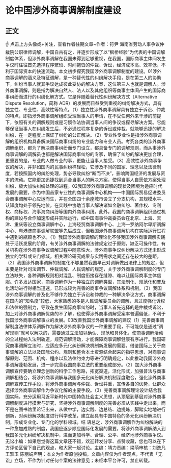 # 论中国涉外商事调解制度建设
## 正文
☝ 点击上方头像或+关注，查看作者往期文章~作者：符尹 海南省劳动人事争议仲裁院公职律师调解，中国自古有之，并逐步形成了以“枫桥经验”为代表的中国调解制度体系，但涉外商事调解在我国未得到足够重视，在我国，国际商事主体间发生争议时往往首先选择程序繁琐、时间拖沓的仲裁、诉讼，经济成本高、效率低，不利于国际资本的快速流动。本文初步探究我国涉外商事调解制度的建设。01涉外商事调解的涵义及特征调解，是一种替代性的纠纷解决手段，是在第三人的协助下，纠纷当事人就其争议达成彼此妥协的解决方案，这位第三人也就是调解人。涉外商事调解，则是指为解决自然人、法人以及其他组织等商事主体间产生的国际商事纠纷而进行的纠纷化解方式。它是伴随着替代性纠纷解决方式（Alternative Dispute Resolution，简称 ADR）的发展而日益受到重视的纠纷解决方式，具有独立性、专业性、高效性等特点。（1）独立性涉外商事调解具有独立于诉讼、仲裁的特点，即指涉外商事调解组织受理当事人的申请，在不受任何外来干涉的前提下，依照有关的调解规则或是习惯作法协调当事人间的争议或探寻解决方案。它能够保证当事人在纠纷发生后，不必通过程序复杂的诉讼或仲裁，就能够迅捷的解决纠纷，在一定程度上保证了纠纷的公正解决。（2）专业性专业性是指涉外商事调解的组织机构具备解决国际商事纠纷的专业能力和专业人员。考究各类的涉外商事调解组织，都为了解决商事纠纷而专门设立，都具备专门的调解规则，而从事涉外商事调解的调解员也都是解决国际商事纠纷的专家，确保了纠纷的解决更加合理，更重要的是，专业的人做专业的事，更能让当事人接受。（3）高效性涉外商事争议的解决，并非如国内的民事纠纷样轻松，它涉及不同的国家、理念以及法律制度，若按照国内的纠纷处理，势必导致纠纷“断而不决”，影响跨国经济的发展与资本的流动。它能更加迅捷找到适合当事人的解决方案，使得当事人自愿依方案处理纠纷，极大加快纠纷处理的进程。02我国涉外商事调解的现状及困境为适应时代发展的需要，作为中国首家专业性的商事调解中心机构——中国国际贸易促进委员会商事调解中心应运而生，并在全国四十余座城市设立了分支机构，其规模水平、认知度均处于领先地位，在实践中协助当事人解决诸如金融纠纷、著作权、专利权、商标权、海事海商纠纷等国内外商事纠纷。此外，我国的商事调解组织通过机构的建设与合作加速形成并实际运行，如中国海事仲裁委员会在北京、上海、天津、重庆等设立商事调解中心，上海经贸商事调解中心、上海—罗纳阿尔卑斯调解中心、粤港澳商事调解联盟等先后成立，但我国涉外商事调解机构在实际运行过程中遇到的瓶颈也不少。（1）我国涉外商事调解的理论化不够我国涉外商事调解实践处于活跃发展的阶段，有关涉外商事调解的法律规定过于原则，缺乏可操作性，有关机构在涉外商事争议调解过程中随意性大，涉外商事争议纠纷解决方式还未形成独立的学科或专门领域，相关理论研究成果与实践需求之间还存在较大的差距。（2）我国涉外商事调解的制度化不够虽然我国早己对调解做出法律上的规定，但主要是针对司法调节、仲裁调解、人民调解的规定，关于涉外商事调解制度的专门立法缺失，各种调解规则相对混乱、制度衔接存在缝隙、难以让国际商事主体信服。许多发达国家，商事调解作为一种独立的调解类型，其法制化、规范化和普及化活动进行得相当迅速，已形成较为完善的商事争议调解体系和机制。（3）我国涉外商事调解的普及化不够作为独立于诉讼和仲裁的一种解决争议方式，商事调解在国内的“知名度”较低，大家熟悉的多是人民调解委员会的调解，且过度强化诉权和法律的强制力，导致在发生国际商事纠纷时，当事人首先选择的是仲裁或诉讼，加上对涉外商事调解优势的不了解，也使得涉外商事调解受案率普遍偏低，不利于我国涉外商事调解事业的发展。03改善我国涉外商事调解的建议（1）完善商事调解制度法律体系调解作为解决涉外商事争议的一种重要手段，不可能仅是通过“调解规则”就可以解决的，需要通过立法加以确认、规范和具体化，使商事调解活动的全过程纳入法制轨道，规范调解活动，才能保障商事调解健康有序进行。我国研究商事调解立法时，应适应多元化纠纷解决机制新发展的需要，借鉴国际上关于商事调解的立法以及国际公约、规则和整合本土资源结合起来的指导思想，对商事调解原则、范围、机构、程序以及法律约束力等进行明确规定，以此推动我国涉外商事调解蓬勃发展，进一步完善我国商事立法的重要组成部分。（2）加大涉外商事调解宣传要确立理念创新的科学工作思路，拓宽渠道，活化形式，加强普法与商事调解相结合，将涉外商事调解与我国多元化纠纷解决机制深度融合，强化涉外商事调解宣传工作手段，将涉外商事调解与仲裁、诉讼并重，宣传各自的优势，让群众选择涉外商事调解作为争议化解的主要手段。（3）完善商事调解理论设计结合我国实际，充分运用习近平新时代中国特色社会主义思想，从顶层到基层对涉外商事调解制度进行摸索与研究，坚持涉外商事调解制度的完善必须从实践中走出来，而不是在图书馆里论证出来，从做中学，边实践、边总结、边提炼，脚踏实地地进行创新，对纠纷解决制度进行科学改革，建立起具有中国特色的多元化纠纷解决机制，形成专业化、专门化的学科领域。结 语总之，涉外商事调解作为纠纷解决的一种愈加成熟的制度，我国应逐步顺应国际化发展的需要，将涉外商事调解纳入到我国多元化纠纷解决机制中，进而更加科学、合理、公平、经济地涉外商事争议。无讼小编：如果您觉得这篇文章还不错，欢迎转发分享、点赞收藏，您也可以在下方评论区留下自己的观点，和大家一起讨论。主编：靖力责编：梁萌审核：刘逸凡 王雅玉 陈丽娟声明：本文为作者原创投稿，文章内容仅为作者观点，不代表「无讼」立场，不作为针对任何个案的法律意见；未经本平台许可，禁止转载。
